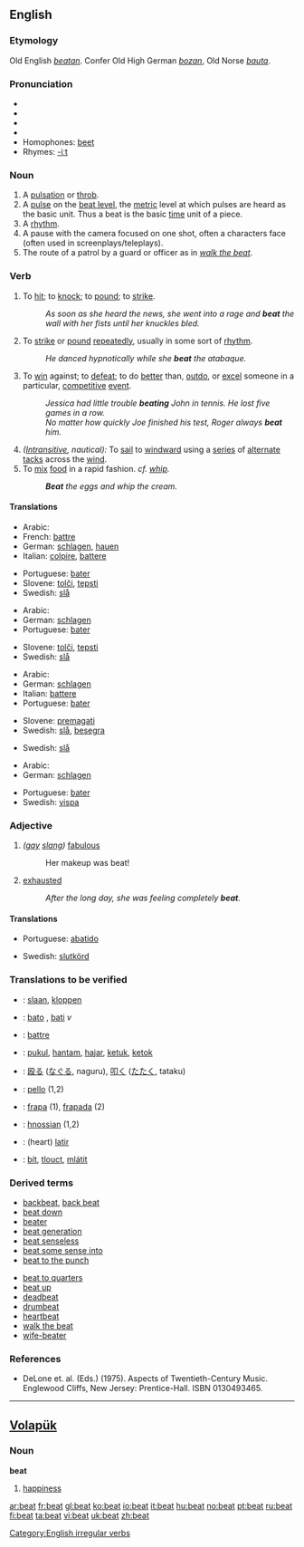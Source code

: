 ==English==

===Etymology===
Old English ''[[beatan]]''. Confer Old High German ''[[bozan]]'', Old Norse ''[[bauta]]''.

===Pronunciation===
*{{AHD|bēt}}
*{{IPA|/biːt/}}
*{{SAMPA|/bi:t/}}
*{{audio|en-us-beat.ogg|Audio (US)}}
*Homophones: [[beet]]
*Rhymes: [[Rhymes:English:-iːt|-iːt]]

===Noun===
{{en-noun}}

# A [[pulsation]] or [[throb]].
# A [[pulse]] on the [[beat level]], the [[metric]] level at which pulses are heard as the basic unit.  Thus a beat is the basic [[time]] unit of a piece.
# A [[rhythm]].
# A pause with the camera focused on one shot, often a characters face (often used in screenplays/teleplays).
# The route of a patrol by a guard or officer as in ''[[walk the beat]]''.

===Verb===
[[Category:English irregular verbs]]
{{en-verb|beats|beating|beat|beaten}}

# To [[hit]]; to [[knock]]; to [[pound]]; to [[strike]].
#:''As soon as she heard the news, she went into a rage and '''beat''' the wall with her fists until her knuckles bled.''
# To [[strike]] or [[pound]] [[repeatedly]], usually in some sort of [[rhythm]].
#:''He danced hypnotically while she '''beat''' the atabaque.''
# To [[win]] against; to [[defeat]]; to do [[better]] than, [[outdo]], or [[excel]] someone in a particular, [[competitive]] [[event]].
#:''Jessica had little trouble '''beating''' John in tennis.  He lost five games in a row.''
#:''No matter how quickly Joe finished his test, Roger always '''beat''' him.''
# ''([[Intransitive]], nautical):'' To [[sail]] to [[windward]] using a [[series]] of [[alternate]] [[tack]]s across the [[wind]].
# To [[mix]] [[food]] in a rapid fashion. ''cf. [[whip]].''
#:'''''Beat''' the eggs and whip the cream.''

====Translations====
{{top|to hit, to knock, to pound, to strike}}
*Arabic: {{ARchar|[[يضرب]]}}
*French: [[battre]]
*German: [[schlagen]], [[hauen]]
*Italian: [[colpire]], [[battere]]
{{mid}}
*Portuguese: [[bater]]
*Slovene: [[tolči]], [[tepsti]]
*Swedish: [[slå]]
{{bottom}}

{{top|to strike or pound repeatedly}}
*Arabic: {{ARchar|[[يضرب]]}}
*German: [[schlagen]]
*Portuguese: [[bater]]
{{mid}}
*Slovene: [[tolči]], [[tepsti]]
*Swedish: [[slå]]
{{bottom}}

{{top|to win against}}
*Arabic: {{ARchar|[[ينتصر]]}}
*German: [[schlagen]]
*Italian: [[battere]]
*Portuguese: [[bater]]
{{mid}}
*Slovene: [[premagati]]
*Swedish: [[slå]], [[besegra]]
{{bottom}}

{{top|nautical}}
{{mid}}
*Swedish: [[slå]]
{{bottom}}

{{top|to whip}}
*Arabic: {{ARchar|[[يخفق]]}}
*German: [[schlagen]]
{{mid}}
*Portuguese: [[bater]]
*Swedish: [[vispa]]
{{bottom}}

===Adjective===
{{en-adj-more}}

# ''([[gay]] [[slang]])'' [[fabulous]]
#:Her makeup was beat!
# [[exhausted]]
#:''After the long day, she was feeling completely '''beat'''.''

====Translations====
{{top|fabulous}}
{{mid}}
{{bottom}}

{{top|exhausted}}
*Portuguese: [[abatido]]
{{mid}}
*Swedish: [[slutkörd]]
{{bottom}}

===Translations to be verified===
<!--most likely belonging to verb-->
{{rfc-trans}}
{{checktrans}}
{{top}}
*{{ttbc|Dutch}}: [[slaan]], [[kloppen]]
*{{ttbc|Esperanto}}: [[bato]] {{n}}, [[bati]] ''v''
*{{ttbc|French}}: [[battre]]
*{{ttbc|Indonesian}}: [[pukul]], [[hantam]], [[hajar]], [[ketuk]], [[ketok]]
{{mid}}
*{{ttbc|Japanese}}: [[殴る]] ([[なぐる]], naguru), [[叩く]] ([[たたく]], tataku)
*{{ttbc|Latin}}: [[pello]] (1,2)
*{{ttbc|Novial}}: [[frapa]] (1), [[frapada]] (2)
*{{ttbc|Old English}}: [[hnossian]] (1,2)
*{{ttbc|Spanish}}: (heart) [[latir]]
*{{ttbc|Czech}}: [[bít]], [[tlouct]], [[mlátit]]
{{bottom}}

===Derived terms===
{{top2}}
*[[backbeat]], [[back beat]]
*[[beat down]]
*[[beater]]
*[[beat generation]]
*[[beat senseless]]
*[[beat some sense into]]
*[[beat to the punch]]
{{mid2}}
*[[beat to quarters]]
*[[beat up]]
*[[deadbeat]]
*[[drumbeat]]
*[[heartbeat]]
*[[walk the beat]]
*[[wife-beater]]
{{bottom}}

===References===
*DeLone et. al. (Eds.) (1975). Aspects of Twentieth-Century Music. Englewood Cliffs, New Jersey: Prentice-Hall. ISBN 0130493465.

----

==[[Volapük]]==

===Noun===
'''beat'''

# [[happiness]]

[[ar:beat]]
[[fr:beat]]
[[gl:beat]]
[[ko:beat]]
[[io:beat]]
[[it:beat]]
[[hu:beat]]
[[no:beat]]
[[pt:beat]]
[[ru:beat]]
[[fi:beat]]
[[ta:beat]]
[[vi:beat]]
[[uk:beat]]
[[zh:beat]]